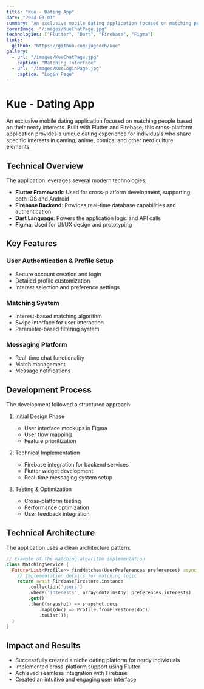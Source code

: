 ```yaml
---
title: "Kue - Dating App"
date: "2024-03-01"
summary: "An exclusive mobile dating application focused on matching people based on their nerdy interests, built with Flutter and Firebase."
coverImage: "/images/KueChatPage.jpg"
technologies: ["Flutter", "Dart", "Firebase", "Figma"]
links:
  github: "https://github.com/jugooch/kue"
gallery:
  - url: "/images/KueChatPage.jpg"
    caption: "Matching Interface"
  - url: "/images/KueLoginPage.jpg"
    caption: "Login Page"
---
```


# Kue - Dating App

An exclusive mobile dating application focused on matching people based on their nerdy interests. Built with Flutter and Firebase, this cross-platform application provides a unique dating experience for individuals who share specific interests in gaming, anime, comics, and other nerd culture elements.

## Technical Overview

The application leverages several modern technologies:

- **Flutter Framework**: Used for cross-platform development, supporting both iOS and Android
- **Firebase Backend**: Provides real-time database capabilities and authentication
- **Dart Language**: Powers the application logic and API calls
- **Figma**: Used for UI/UX design and prototyping

## Key Features

### User Authentication & Profile Setup
- Secure account creation and login
- Detailed profile customization
- Interest selection and preference settings

### Matching System
- Interest-based matching algorithm
- Swipe interface for user interaction
- Parameter-based filtering system

### Messaging Platform
- Real-time chat functionality
- Match management
- Message notifications

## Development Process

The development followed a structured approach:

1. Initial Design Phase
   - User interface mockups in Figma
   - User flow mapping
   - Feature prioritization

2. Technical Implementation
   - Firebase integration for backend services
   - Flutter widget development
   - Real-time messaging system setup

3. Testing & Optimization
   - Cross-platform testing
   - Performance optimization
   - User feedback integration

## Technical Architecture

The application uses a clean architecture pattern:

```dart
// Example of the matching algorithm implementation
class MatchingService {
  Future<List<Profile>> findMatches(UserPreferences preferences) async {
    // Implementation details for matching logic
    return await FirebaseFirestore.instance
        .collection('users')
        .where('interests', arrayContainsAny: preferences.interests)
        .get()
        .then((snapshot) => snapshot.docs
            .map((doc) => Profile.fromFirestore(doc))
            .toList());
  }
}
```

## Impact and Results

- Successfully created a niche dating platform for nerdy individuals
- Implemented cross-platform support using Flutter
- Achieved seamless integration with Firebase
- Created an intuitive and engaging user interface